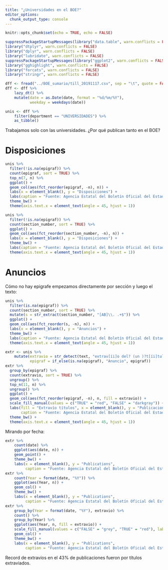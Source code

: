 ```yaml
---
title: "¿Universidades en el BOE?"
editor_options: 
  chunk_output_type: console
---
```


```r
knitr::opts_chunk$set(echo = TRUE, echo = FALSE)
```


```r
suppressPackageStartupMessages(library("data.table", warn.conflicts = FALSE))
library("dtplyr", warn.conflicts = FALSE)
library("dplyr", warn.conflicts = FALSE)
library("lubridate", warn.conflicts = FALSE)
suppressPackageStartupMessages(library("ggplot2", warn.conflicts = FALSE))
library("gghighlight", warn.conflicts = FALSE)
library("forcats", warn.conflicts = FALSE)
library("stringr", warn.conflicts = FALSE)

dff <- fread("../BOE_sumario/till_20191117.csv", sep = "\t", quote = FALSE)
dff <- dff %>% 
    lazy_dt() %>% 
    mutate(date = as.Date(date, format = "%d/%m/%Y"),
           weekday = weekdays(date))
```


```r
unis <- dff %>% 
    filter(department == "UNIVERSIDADES") %>% 
    as_tibble()
```

Trabajamos solo con las universidades. ¿Por qué publican tanto en el BOE?

# Disposiciones

```r
unis %>% 
  filter(!is.na(epigraf)) %>% 
  count(epigraf, sort = TRUE) %>% 
  top_n(7, n) %>% 
  ggplot() +
  geom_col(aes(fct_reorder(epigraf, -n), n)) +
  labs(x = element_blank(), y = "Disposiciones") +
  labs(caption = "Fuente: Agencia Estatal del Boletín Oficial del Estado") +
  theme_bw() +
  theme(axis.text.x = element_text(angle = 45, hjust = 1))

unis %>% 
  filter(!is.na(epigraf)) %>% 
  count(section_number, sort = TRUE) %>% 
  ggplot() +
  geom_col(aes(fct_reorder(section_number, -n), n)) +
  labs(x = element_blank(), y = "Disposiciones") +
  theme_bw() +
  labs(caption = "Fuente: Agencia Estatal del Boletín Oficial del Estado") +
  theme(axis.text.x = element_text(angle = 45, hjust = 1))
```

# Anuncios

Cómo no hay epigrafe empezamos directamente por sección y luego el texto:

```r
unis %>% 
  filter(is.na(epigraf)) %>% 
  count(section_number, sort = TRUE) %>% 
  mutate(s = str_extract(section_number, "[AB]\\. .+$")) %>% 
  ggplot() +
  geom_col(aes(fct_reorder(s, -n), n)) +
  labs(x = element_blank(), y = "Anuncios") +
  theme_bw() +
  labs(caption = "Fuente: Agencia Estatal del Boletín Oficial del Estado") +
  theme(axis.text.x = element_text(angle = 45, hjust = 1))

extr <- unis %>% 
    mutate(extravio = str_detect(text, "extrav[íi]o del? (un )?t[íi]tulo"),
           epigraf = if_else(is.na(epigraf), "Anuncio", epigraf))
extr %>% 
  group_by(epigraf) %>% 
  count(extravio, sort = TRUE) %>%
  ungroup() %>% 
  top_n(11, n) %>% 
  ungroup() %>% 
  ggplot() +
  geom_col(aes(fct_reorder(epigraf, -n), n, fill = extravio)) + 
  scale_fill_manual(values = c("TRUE" = "red", "FALSE" = "darkgray")) +
  labs(fill = "Extravío títulos", x = element_blank(), y = "Publicaciones",
       caption = "Fuente: Agencia Estatal del Boletín Oficial del Estado") +
  theme_bw() +
  theme(axis.text.x = element_text(angle = 45, hjust = 1))
```

Mirando por fecha:

```r
extr %>% 
    count(date) %>% 
    ggplot(aes(date, n)) +
    geom_point() +
    theme_bw() +
    labs(x = element_blank(), y = "Publications",
         caption = "Fuente: Agencia Estatal del Boletín Oficial del Estado")
extr %>% 
    count(Year = format(date, "%Y")) %>% 
    ggplot(aes(Year, n)) +
    geom_col() +
    theme_bw() +
    labs(x = element_blank(), y = "Publications",
         caption = "Fuente: Agencia Estatal del Boletín Oficial del Estado")
extr %>%
    group_by(Year = format(date, "%Y"), extravio) %>% 
    count() %>% 
    group_by(Year) %>% 
    ggplot(aes(Year, n, fill = extravio)) +
    scale_fill_manual(values = c("FALSE" = "grey", "TRUE" = "red"), labels = c("TRUE" = "Sí", "FALSE" =  "No")) +
    geom_col() +
    theme_bw() +
    labs(x = element_blank(), y = "Publications",
         caption = "Fuente: Agencia Estatal del Boletín Oficial del Estado")
```

Record de extravíos en el 43% de publicaciones fueron por títulos extraviados.

